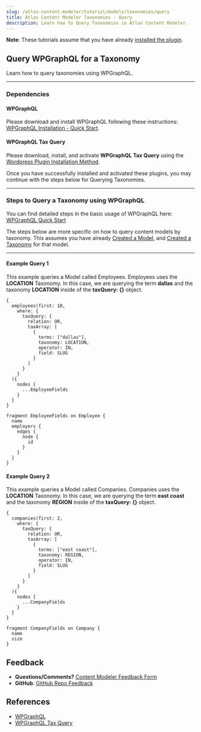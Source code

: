 ```yaml
---
slug: /atlas-content-modeler/tutorial/models/taxonomies/query
title: Atlas Content Modeler Taxonomies - Query
description: Learn how to Query Taxonomies in Atlas Content Modeler.
---
```


**Note**: These tutorials assume that you have already [installed the plugin](../../../introduction.mdx).

## Query WPGraphQL for a Taxonomy

Learn how to query taxonomies using WPGraphQL.

---

### Dependencies

#### WPGraphQL

Please download and install WPGraphQL following these instructions: [WPGraphQL Installation - Quick Start](https://www.wpgraphql.com/docs/quick-start/).

#### WPGraphQL Tax Query

Please download, install, and activate **WPGraphQL Tax Query** using the [Wordpress Plugin Installation Method](https://wordpress.org/support/article/managing-plugins/#automatic-plugin-installation).

Once you have successfully installed and activated these plugins, you may continue with the steps below for Querying Taxonomies.

---

### Steps to Query a Taxonomy using WPGraphQL

You can find detailed steps in the basic usage of WPGraphQL here: [WPGraphQL Quick Start](https://www.wpgraphql.com/docs/quick-start/)

The steps below are more specific on how to query content models by taxonomy. This assumes you have already [Created a Model](../create.mdx), and [Created a Taxonomy](create.mdx) for that model.

---

#### Example Query 1

This example queries a Model called Employees. Employees uses the **LOCATION** Taxonomy. In this case, we are querying the term **dallas** and the taxonomy **LOCATION** inside of the **taxQuery: {}** object.

```
{
  employees(first: 10,
    where: {
      taxQuery: {
        relation: OR,
        taxArray: [
          {
            terms: ["dallas"],
            taxonomy: LOCATION,
            operator: IN,
            field: SLUG
          }
        ]
      }
  	}
  ){
    nodes {
      ...EmployeeFields
    }
  }
}

fragment EmployeeFields on Employee {
  name
  employers {
    edges {
      node {
        id
      }
    }
  }
}
```

#### Example Query 2

This example queries a Model called Companies. Companies uses the **LOCATION** Taxonomy. In this case, we are querying the term **east coast** and the taxonomy **REGION** inside of the **taxQuery: {}** object.

```
{
  companies(first: 2,
    where: {
      taxQuery: {
        relation: OR,
        taxArray: [
          {
            terms: ["east coast"],
            taxonomy: REGION,
            operator: IN,
            field: SLUG
          }
        ]
      }
  	}
  ){
    nodes {
      ...CompanyFields
    }
  }
}

fragment CompanyFields on Company {
  name
  size
}
```

## Feedback

- **Questions/Comments?** [Content Modeler Feedback Form](https://docs.google.com/forms/d/e/1FAIpQLScc2VN-GRSJMz8zVgJLL6kiX3VeV2jkSDnmU1gnuNElEHCEVQ/viewform)
- **GitHub**: [GitHub Repo Feedback](https://github.com/wpengine/atlas-content-modeler/issues/new/choose)

## References

- [WPGraphQL](https://www.wpgraphql.com/docs/quick-start/)
- [WPGraphQL Tax Query](https://github.com/wp-graphql/wp-graphql-tax-query)
